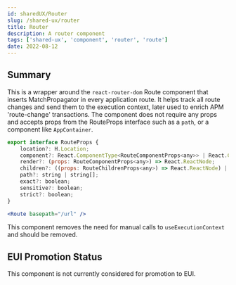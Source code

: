 ```yaml
---
id: sharedUX/Router
slug: /shared-ux/router
title: Router
description: A router component
tags: ['shared-ux', 'component', 'router', 'route']
date: 2022-08-12
---
```


## Summary
This is a wrapper around the `react-router-dom` Route component that inserts MatchPropagator in every application route. It helps track all route changes and send them to the execution context, later used to enrich APM 'route-change' transactions.
The component does not require any props and accepts props from the RouteProps interface such as a `path`, or a component like `AppContainer`. 

```jsx
export interface RouteProps {
    location?: H.Location;
    component?: React.ComponentType<RouteComponentProps<any>> | React.ComponentType<any>;
    render?: (props: RouteComponentProps<any>) => React.ReactNode;
    children?: ((props: RouteChildrenProps<any>) => React.ReactNode) | React.ReactNode;
    path?: string | string[];
    exact?: boolean;
    sensitive?: boolean;
    strict?: boolean;
}
```


```jsx 
<Route basepath="/url" />
```

This component removes the need for manual calls to `useExecutionContext` and should be removed. 

## EUI Promotion Status

This component is not currently considered for promotion to EUI.